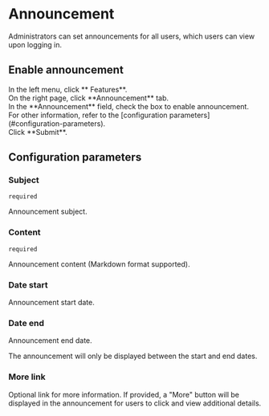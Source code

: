 # Announcement

Administrators can set announcements for all users, which users can view upon logging in.

## Enable announcement

<Steps>

<div>
<Nav name="system-settings" />
</div>

<div>
In the left menu, click **<Icon name="Feature" /> Features**.
</div>

<div>
On the right page, click **Announcement** tab.
</div>

<div>
In the **Announcement** field, check the box to enable announcement.
</div>

<div>
For other information, refer to the [configuration parameters](#configuration-parameters).
</div>

<div>
Click **Submit**.
</div>

</Steps>


## Configuration parameters

### Subject
`required`

Announcement subject.

### Content
`required`

Announcement content (Markdown format supported).

### Date start

Announcement start date.

### Date end

Announcement end date.

The announcement will only be displayed between the start and end dates.

### More link

Optional link for more information. If provided, a "More" button will be displayed in the announcement for users to click and view additional details.